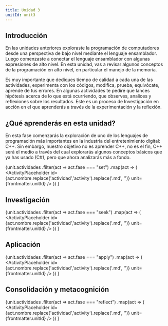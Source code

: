 ```yaml
---
title: Unidad 3
unitId: unit3
---
```




## Introducción

En las unidades anteriores exploraste la programación de computadores desde una 
perspectiva de bajo nivel mediante el lenguaje ensamblador. Luego comenzaste 
a conectar el lenguaje ensamblador con algunas expresiones de alto nivel. 
En esta unidad, vas a revisar algunos conceptos de la programación en alto 
nivel, en particular el manejo de la memoria.

Es muy importante que dediques tiempo de calidad a cada una de las actividades, 
experimenta con los códigos, modifica, prueba, equivócate, aprende de tus 
errores. En algunas actividades te pediré que lances hipótesis acerca de lo que 
está ocurriendo, que observes, analices y reflexiones sobre los resultados. Este 
es un proceso de Investigación en acción en el que aprenderás a través de la 
experimentación y la reflexión.

## ¿Qué aprenderás en esta unidad?

En esta fase comenzarás la exploración de uno de los lenguajes de programación 
más importantes en la industria del entretenimiento digital: C++. Sin embargo, 
nuestro objetivo no es aprender C++, no es el fin, C++ será el medio 
a través del cual explorarás algunos conceptos básicos que ya has usado (C#), 
pero que ahora analizarás más a fondo.

{unit.actividades
  .filter(act => act.fase === "set")
  .map(act => (
    <ActivityPlaceholder 
      id={act.nombre.replace('actividad','activity').replace('.md', '')} 
      unit={frontmatter.unitId} 
    />
  ))
}

## Investigación

{unit.actividades
  .filter(act => act.fase === "seek")
  .map(act => (
    <ActivityPlaceholder 
      id={act.nombre.replace('actividad','activity').replace('.md', '')} 
      unit={frontmatter.unitId}
    />
  ))
}

## Aplicación

{unit.actividades
  .filter(act => act.fase === "apply")
  .map(act => (
    <ActivityPlaceholder 
      id={act.nombre.replace('actividad','activity').replace('.md', '')} 
      unit={frontmatter.unitId} 
    />
  ))
}

## Consolidación y metacognición

{unit.actividades
  .filter(act => act.fase === "reflect")
  .map(act => (
    <ActivityPlaceholder 
      id={act.nombre.replace('actividad','activity').replace('.md', '')} 
      unit={frontmatter.unitId} 
    />
  ))
}